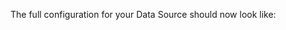 
<ConfigForAssetsRuntime />

The full configuration for your Data Source should now look like:

```python name="version-0.18 full datasource_config for runtime spark datasource"
```

<CautionRuntimeBatchIdentifierValues />